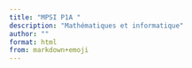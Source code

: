 ---
title: "MPSI P1A "
description: "Mathématiques et informatique"
author: ""
format: html
from: markdown+emoji
---
